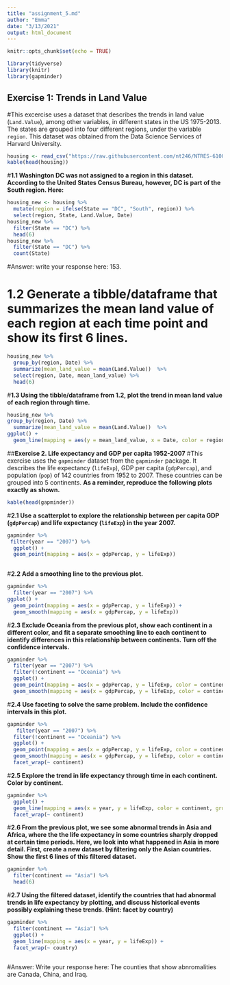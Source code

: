 ```yaml
---
title: "assignment_5.md"
author: "Emma"
date: "3/13/2021"
output: html_document
---
```


```r
knitr::opts_chunk$set(echo = TRUE)
```

```r
library(tidyverse)
library(knitr)
library(gapminder)
```

## **Exercise 1: Trends in Land Value**

#This excercise uses a dataset that describes the trends in land value (`Land.Value`), among other variables, in different states in the US 1975-2013. The states are grouped into four different regions, under the variable `region`. This dataset was obtained from the Data Science Services of Harvard University.

```r
housing <- read_csv("https://raw.githubusercontent.com/nt246/NTRES-6100-data-science/master/datasets/landdata_states.csv")
kable(head(housing)) 
```
#**1.1 Washington DC was not assigned to a region in this dataset. According to the United States Census Bureau, however, DC is part of the South region. Here:**

```r
housing_new <- housing %>%
  mutate(region = ifelse(State == "DC", "South", region)) %>%
  select(region, State, Land.Value, Date) 
housing_new %>%
  filter(State == "DC") %>%
  head(6)
housing_new %>%
  filter(State == "DC") %>%
  count(State)

```

#Answer: write your response here: 153.


# **1.2 Generate a tibble/dataframe that summarizes the mean land value of each region at each time point and show its first 6 lines.**

```r
housing_new %>%
  group_by(region, Date) %>%
  summarize(mean_land_value = mean(Land.Value))  %>%
  select(region, Date, mean_land_value) %>%
  head(6)

```

#**1.3 Using the tibble/dataframe from 1.2, plot the trend in mean land value of each region through time.**

```r
housing_new %>%
group_by(region, Date) %>%
  summarize(mean_land_value = mean(Land.Value))  %>%
ggplot() +
  geom_line(mapping = aes(y = mean_land_value, x = Date, color = region))
```

##**Exercise 2. Life expectancy and GDP per capita 1952-2007**
#This exercise uses the `gapminder` dataset from the `gapminder` package. It describes the life expectancy (`lifeExp`), GDP per capita (`gdpPercap`), and population (`pop`) of 142 countries from 1952 to 2007. These countries can be grouped into 5 continents. **As a reminder, reproduce the following plots exactly as shown.**

```r
kable(head(gapminder))
```

#**2.1 Use a scatterplot to explore the relationship between per capita GDP (`gdpPercap`) and life expectancy (`lifeExp`) in the year 2007.**

```r
gapminder %>% 
 filter(year == "2007") %>% 
  ggplot() +
  geom_point(mapping = aes(x = gdpPercap, y = lifeExp))
               
```

#**2.2 Add a smoothing line to the previous plot.**

```r
gapminder %>%
  filter(year == "2007") %>% 
ggplot() +
  geom_point(mapping = aes(x = gdpPercap, y = lifeExp)) +
  geom_smooth(mapping = aes(x = gdpPercap, y = lifeExp))
```

#**2.3 Exclude Oceania from the previous plot, show each continent in a different color, and fit a separate smoothing line to each continent to identify differences in this relationship between continents. Turn off the confidence intervals.**

```r
gapminder %>%
  filter(year == "2007") %>% 
  filter(!continent == "Oceania") %>% 
  ggplot() +
  geom_point(mapping = aes(x = gdpPercap, y = lifeExp, color = continent)) +
  geom_smooth(mapping = aes(x = gdpPercap, y = lifeExp, color = continent), se = FALSE)
```

#**2.4 Use faceting to solve the same problem. Include the confidence intervals in this plot.**

```r
gapminder %>%
   filter(year == "2007") %>% 
  filter(!continent == "Oceania") %>% 
  ggplot() +
  geom_point(mapping = aes(x = gdpPercap, y = lifeExp, color = continent)) +
  geom_smooth(mapping = aes(x = gdpPercap, y = lifeExp, color = continent), se = TRUE) +
  facet_wrap(~ continent)
```

#**2.5 Explore the trend in life expectancy through time in each continent. Color by continent.**

```r
gapminder %>%
  ggplot() +
  geom_line(mapping = aes(x = year, y = lifeExp, color = continent, group = country)) +
  facet_wrap(~ continent) 
```

#**2.6 From the previous plot, we see some abnormal trends in Asia and Africa, where the the life expectancy in some countries sharply dropped at certain time periods. Here, we look into what happened in Asia in more detail. First, create a new dataset by filtering only the Asian countries. Show the first 6 lines of this filtered dataset.**

```r
gapminder %>%
  filter(continent == "Asia") %>% 
  head(6)
```

#**2.7 Using the filtered dataset, identify the countries that had abnormal trends in life expectancy by plotting, and discuss historical events possibly explaining these trends. (Hint: facet by country)**

```r
gapminder %>%
  filter(continent == "Asia") %>% 
  ggplot() +
  geom_line(mapping = aes(x = year, y = lifeExp)) +
  facet_wrap(~ country)
  
```


#Answer: Write your response here: The counties that show abnromalities are Canada, China, and Iraq. 
